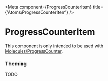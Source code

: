 

<Meta component={ProgressCounterItem} title={'Atoms/ProgressCounterItem'} />

# ProgressCounterItem

This component is only intended to be used with [Molecules/ProgressCounter](/?path=/docs/molecules-progresscounter).

### Theming

TODO
